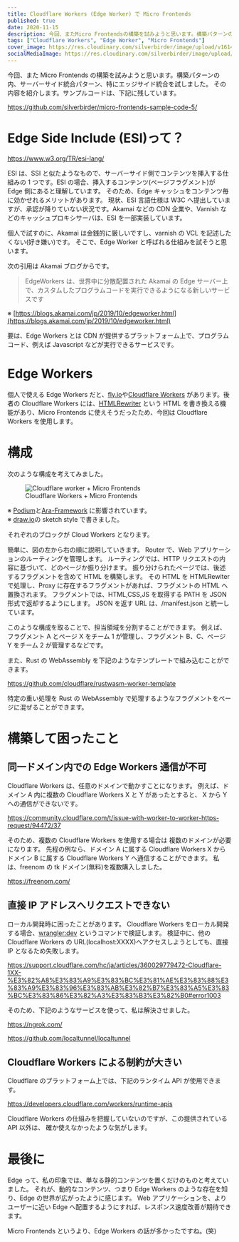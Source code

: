 ```yaml
---
title: Cloudflare Workers (Edge Worker) で Micro Frontends
published: true
date: 2020-11-15
description: 今回、またMicro Frontendsの構築を試みようと思います。構築パターンの内、サーバーサイド統合パターン、特にエッジサイド統合を試しました。その内容を紹介します。サンプルコードは、下記に残しています。
tags: ["Cloudflare Workers", "Edge Worker", "Micro Frontends"]
cover_image: https://res.cloudinary.com/silverbirder/image/upload/v1614430655/silver-birder.github.io/blog/cloudflare_worker_micro_frontends.png
socialMediaImage: https://res.cloudinary.com/silverbirder/image/upload/v1614430655/silver-birder.github.io/blog/cloudflare_worker_micro_frontends.png
---
```


今回、また Micro Frontends の構築を試みようと思います。構築パターンの内、サーバーサイド統合パターン、特にエッジサイド統合を試しました。
その内容を紹介します。サンプルコードは、下記に残しています。

https://github.com/silverbirder/micro-frontends-sample-code-5/

# Edge Side Include (ESI)って？

https://www.w3.org/TR/esi-lang/

ESI は、SSI と似たようなもので、サーバーサイド側でコンテンツを挿入する仕組みの 1 つです。ESI の場合、挿入するコンテンツ(ページフラグメント)が Edge 側にあると理解しています。
そのため、Edge キャッシュをコンテンツ毎に効かせれるメリットがあります。
現状、ESI 言語仕様は W3C へ提出していますが、承認が降りていない状況です。Akamai などの CDN 企業や、Varnish などのキャッシュプロキシサーバは、ESI を一部実装しています。

個人で試すのに、Akamai は金銭的に厳しいですし、varnish の VCL を記述したくない(好き嫌い)です。
そこで、Edge Worker と呼ばれる仕組みを試そうと思います。

次の引用は Akamai ブログからです。

> EdgeWorkers は、世界中に分散配置された Akamai の Edge サーバー上で、カスタムしたプログラムコードを実行できるようになる新しいサービスです

※ [https://blogs.akamai.com/jp/2019/10/edgeworker.html](https://blogs.akamai.com/jp/2019/10/edgeworker.html)

要は、Edge Workers とは CDN が提供するプラットフォーム上で、プログラムコード、例えば Javascript などが実行できるサービスです。

# Edge Workers

個人で使える Edge Workers だと、[fly.io](https://fly.io)や[Cloudflare Workers](https://developers.cloudflare.com/workers/) があります。後者の Cloudflare Workers には、[HTMLRewriter](https://developers.cloudflare.com/workers/runtime-apis/html-rewriter) という HTML を書き換える機能があり、Micro Frontends に使えそうだったため、今回は Cloudflare Workers を使用します。

# 構成

次のような構成を考えてみました。

<figure title="Cloudflare worker + Micro Frontends">
<img alt="Cloudflare worker + Micro Frontends" src="https://res.cloudinary.com/silverbirder/image/upload/v1614430655/silver-birder.github.io/blog/cloudflare_worker_micro_frontends.png" />
<figcaption>Cloudflare Workers + Micro Frontends</figcaption>
</figure>

※ [Podium](https://podium-lib.io/)と[Ara-Framework](https://ara-framework.github.io/website/) に影響されています。  
※ [draw.io](https://draw.io/)の sketch style で書きました。

それぞれのブロックが Cloud Workers となります。

簡単に、図の左から右の順に説明していきます。
Router で、Web アプリケーションのルーティングを管理します。
ルーティングでは、HTTP リクエストの内容に基づいて、どのページか振り分けます。
振り分けられたページでは、後述するフラグメントを含めて HTML を構築します。
その HTML を HTMLRewiter で処理し、Proxy に存在するフラグメントがあれば、フラグメントの HTML へ置換されます。
フラグメントでは、HTML,CSS,JS を取得する PATH を JSON 形式で返却するようにします。
JSON を返す URL は、/manifest.json と統一しています。

このような構成を取ることで、担当領域を分割することができます。
例えば、フラグメント A とページ X をチーム 1 が管理し、フラグメント B、C、ページ Y をチーム 2 が管理するなどです。

また、Rust の WebAssembly を下記のようなテンプレートで組み込むことができます。

https://github.com/cloudflare/rustwasm-worker-template

特定の重い処理を Rust の WebAssembly で処理するようなフラグメントをページに混ぜることができます。

# 構築して困ったこと

## 同一ドメイン内での Edge Workers 通信が不可

Cloudflare Workers は、任意のドメインで動かすことになります。
例えば、ドメイン A 内に複数の Cloudflare Workers X と Y があったとすると、
X から Y への通信ができないです。

https://community.cloudflare.com/t/issue-with-worker-to-worker-https-request/94472/37

そのため、複数の Cloudflare Workers を使用する場合は 複数のドメインが必要になります。
先程の例なら、ドメイン A に属する Cloudflare Workers X からドメイン B に属する Cloudflare Workers Y へ通信することができます。
私は、freenom の tk ドメイン(無料)を複数購入しました。

https://freenom.com/

## 直接 IP アドレスへリクエストできない

ローカル開発時に困ったことがあります。
Cloudflare Workers をローカル開発する場合、[wrangler:dev](https://github.com/cloudflare/wrangler#-dev) というコマンドで検証します。
検証中に、他の Cloudflare Workers の URL(localhost:XXXX)へアクセスしようとしても、直接 IP となるため失敗します。

https://support.cloudflare.com/hc/ja/articles/360029779472-Cloudflare-1XX-%E3%82%A8%E3%83%A9%E3%83%BC%E3%81%AE%E3%83%88%E3%83%A9%E3%83%96%E3%83%AB%E3%82%B7%E3%83%A5%E3%83%BC%E3%83%86%E3%82%A3%E3%83%B3%E3%82%B0#error1003

そのため、下記のようなサービスを使って、私は解決させました。

https://ngrok.com/

https://github.com/localtunnel/localtunnel

## Cloudflare Workers による制約が大きい

Cloudflare のプラットフォーム上では、下記のランタイム API が使用できます。

https://developers.cloudflare.com/workers/runtime-apis

Cloudflare Workers の仕組みを把握していないのですが、この提供されている API 以外は、
確か使えなかったような気がします。

# 最後に

Edge って、私の印象では、単なる静的コンテンツを置くだけのものと考えていました。
それが、動的なコンテンツ、つまり Edge Workers のような存在を知り、Edge の世界が広がったように感じます。
Web アプリケーションを、よりユーザーに近い Edge へ配置するようにすれば、レスポンス速度改善が期待できます。

Micro Frontends というより、Edge Workers の話が多かったですね。(笑)
